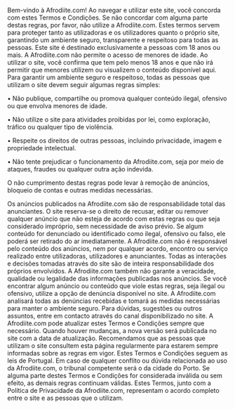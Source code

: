 <Session 
  badge="Legal" 
  title="Termos e Condições" 
  subtitle="Regras e condições de uso da plataforma Afrodiite.com" 
/>

<Card title="Introdução e Aceitação dos Termos">
Bem-vindo à Afrodiite.com! Ao navegar e utilizar este site, você concorda com estes Termos e Condições. Se não concordar com alguma parte destas regras, por favor, não utilize a Afrodiite.com. Estes termos servem para proteger tanto as utilizadoras e os utilizadores quanto o próprio site, garantindo um ambiente seguro, transparente e respeitoso para todas as pessoas.
</Card>

<Card title="Quem pode usar a Afrodiite.com">
Este site é destinado exclusivamente a pessoas com 18 anos ou mais. A Afrodiite.com não permite o acesso de menores de idade. Ao utilizar o site, você confirma que tem pelo menos 18 anos e que não irá permitir que menores utilizem ou visualizem o conteúdo disponível aqui.
</Card>

<Card title="Regras de uso do site">
Para garantir um ambiente seguro e respeitoso, todas as pessoas que utilizam o site devem seguir algumas regras simples:

• Não publique, compartilhe ou promova qualquer conteúdo ilegal, ofensivo ou que envolva menores de idade.

• Não utilize o site para atividades proibidas por lei, como exploração, tráfico ou qualquer tipo de violência.

• Respeite os direitos de outras pessoas, incluindo privacidade, imagem e propriedade intelectual.

• Não tente prejudicar o funcionamento da Afrodiite.com, seja por meio de ataques, fraudes ou qualquer outra ação indevida.

O não cumprimento destas regras pode levar à remoção de anúncios, bloqueio de contas e outras medidas necessárias.
</Card>

<Card title="Publicação e remoção de anúncios">
Os anúncios publicados na Afrodiite.com são de responsabilidade total das anunciantes. O site reserva-se o direito de recusar, editar ou remover qualquer anúncio que não esteja de acordo com estas regras ou que seja considerado impróprio, sem necessidade de aviso prévio. Se algum conteúdo for denunciado ou identificado como ilegal, ofensivo ou falso, ele poderá ser retirado do ar imediatamente.
</Card>

<Card title="Responsabilidade da Afrodiite.com">
A Afrodiite.com não é responsável pelo conteúdo dos anúncios, nem por qualquer acordo, encontro ou serviço realizado entre utilizadoras, utilizadores e anunciantes. Todas as interações e decisões tomadas através do site são de inteira responsabilidade dos próprios envolvidos. A Afrodiite.com também não garante a veracidade, qualidade ou legalidade das informações publicadas nos anúncios.
</Card>

<Card title="Denúncias e contacto">
Se você encontrar algum anúncio ou conteúdo que viole estas regras, seja ilegal ou ofensivo, utilize a opção de denúncia disponível no site. A Afrodiite.com analisará todas as denúncias recebidas e tomará as medidas necessárias para manter o ambiente seguro. Para dúvidas, sugestões ou outros assuntos, entre em contacto através do canal disponibilizado no site.
</Card>

<Card title="Alterações nos Termos e Condições">
A Afrodiite.com pode atualizar estes Termos e Condições sempre que necessário. Quando houver mudanças, a nova versão será publicada no site com a data de atualização. Recomendamos que as pessoas que utilizam o site consultem esta página regularmente para estarem sempre informadas sobre as regras em vigor.
</Card>

<Card title="Lei aplicável e foro">
Estes Termos e Condições seguem as leis de Portugal. Em caso de qualquer conflito ou dúvida relacionada ao uso da Afrodiite.com, o tribunal competente será o da cidade do Porto.
</Card>

<Card title="Disposições finais">
Se alguma parte destes Termos e Condições for considerada inválida ou sem efeito, as demais regras continuam válidas. Estes Termos, junto com a Política de Privacidade da Afrodiite.com, representam o acordo completo entre o site e as pessoas que o utilizam.
</Card>